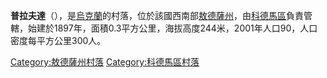 {{expand|time=2016-09-03T10:45:00+00:00}}
{{unreferenced|time=2016-09-03T10:45:00+00:00}}
{{coord|47|54|19|N|29|20|58|E|scale:30000|display=title}}

'''普拉夫達'''（{{lang-uk|Правда}}），是[[烏克蘭|烏克蘭]]的村落，位於該國西南部[[敖德薩州|敖德薩州]]，由[[科德馬區|科德馬區]]負責管轄，始建於1897年，面積0.3平方公里，海拔高度244米，2001年人口90，人口密度每平方公里300人。

{{DEFAULTSORT:Правда}}
[[Category:敖德薩州村落|Category:敖德薩州村落]]
[[Category:科德馬區村落|Category:科德馬區村落]]


{{Odessa-geo-stub}}